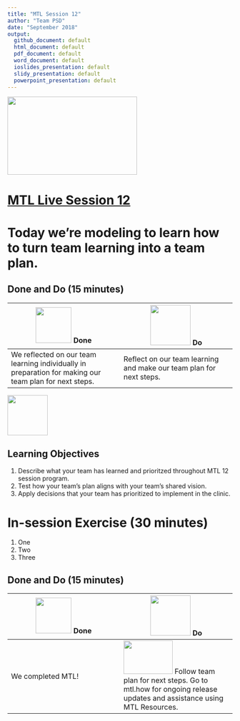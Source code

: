 ```yaml
---
title: "MTL Session 12"
author: "Team PSD"
date: "September 2018"
output: 
  github_document: default
  html_document: default
  pdf_document: default
  word_document: default
  ioslides_presentation: default
  slidy_presentation: default
  powerpoint_presentation: default
---
```


<img src = "https://github.com/lzim/teampsd/blob/master/resources/logos/mtl_live_sq_sm.png"
     height = "175" width = "290">  

# [MTL Live Session 12](https://github.com/lzim/teampsd/blob/master/mtl_facilitate_workgroup/mtl_live_guide/mtl_live_session12_see.Rmd "MTL Live Session 12")

# Today we're modeling to learn how to turn team learning into a team plan.

## Done and Do (15 minutes)
<!-- Do/Done Tables -->
| <img src = "https://raw.githubusercontent.com/lzim/teampsd/hexagon_icons/np_hexagon-check-mark_309690_003F72.png" height = "80" width = "80"> **Done** | <img src = "https://raw.githubusercontent.com/lzim/teampsd/hexagon_icons/np_synchronize_778914_003F72.png" height = "90" width = "90"> **Do** |
| --- | --- | 
| We reflected on our team learning individually in preparation for making our team plan for next steps. | Reflect on our team learning and make our team plan for next steps. | 

<!-- Learning Objectives Icon --> 
<img src = "https://github.com/lzim/teampsd/blob/master/resources/icons/we_decided_learning_objectives.png" height = "90" width = "90" style ="display: inline-block"/> 

## Learning Objectives

1. Describe what your team has learned and prioritzed throughout MTL 12 session program.
2. Test how your team's plan aligns with your team's shared vision.
3. Apply decisions that your team has prioritized to implement in the clinic.

# In-session Exercise (30 minutes)

1. One
2. Two 
3. Three

## Done and Do (15 minutes)
<!-- Do/Done Tables -->
| <img src = "https://raw.githubusercontent.com/lzim/teampsd/hexagon_icons/np_hexagon-check-mark_309690_003F72.png" height = "80" width = "80"> **Done** | <img src = "https://raw.githubusercontent.com/lzim/teampsd/hexagon_icons/np_synchronize_778914_003F72.png" height = "90" width = "90"> **Do** |
| --- | --- | 
| We completed MTL!|[<img src = "https://raw.githubusercontent.com/lzim/teampsd/master/resources/logos/mtl_how_sm.png" height = "75" width = "110">](http://mtl.how) Follow team plan for next steps. Go to mtl.how for ongoing release updates and assistance using MTL Resources. | 


